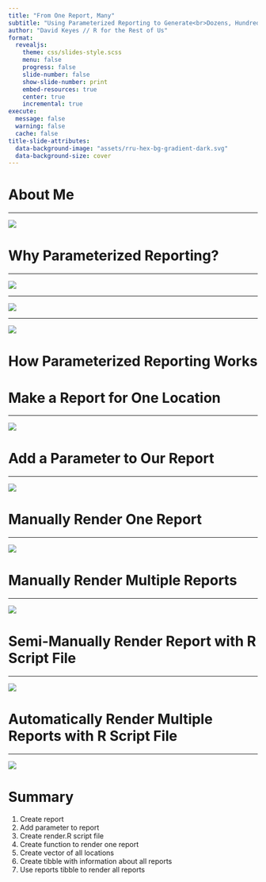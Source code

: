 ```yaml
---
title: "From One Report, Many"
subtitle: "Using Parameterized Reporting to Generate<br>Dozens, Hundreds, or Thousands of Reports<br>at the Same Time"
author: "David Keyes // R for the Rest of Us"
format: 
  revealjs:
    theme: css/slides-style.scss
    menu: false
    progress: false
    slide-number: false
    show-slide-number: print
    embed-resources: true
    center: true
    incremental: true
execute: 
  message: false
  warning: false
  cache: false
title-slide-attributes:
  data-background-image: "assets/rru-hex-bg-gradient-dark.svg"
  data-background-size: cover
---
```


# About Me

---

:::{.center-slide}
![](assets/dk-headshot-round.jpg)
:::

# Why Parameterized Reporting?

---

:::{.center-slide}
![](assets/us.svg)
:::

---


![](assets/census-report.png)


---


![](assets/ors-census-imagine.png)


# How Parameterized Reporting Works

# Make a Report for One Location

---


![](assets/report.svg)


# Add a Parameter to Our Report

---

![](assets/report-param.svg)

# Manually Render One Report 

---

![](assets/render.svg)

# Manually Render Multiple Reports

---

![](assets/report-param-two.svg)

# Semi-Manually Render Report with R Script File

---

![](assets/render-one-report.svg)

# Automatically Render Multiple Reports with R Script File

---

![](assets/render-multiple-reports.svg)

# Summary

1. Create report
1. Add parameter to report
1. Create render.R script file
1. Create function to render one report
1. Create vector of all locations
1. Create tibble with information about all reports
1. Use reports tibble to render all reports